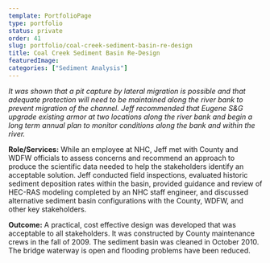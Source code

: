 ```yaml
---
template: PortfolioPage
type: portfolio
status: private
order: 41
slug: portfolio/coal-creek-sediment-basin-re-design
title: Coal Creek Sediment Basin Re-Design
featuredImage: 
categories: ["Sediment Analysis"]
---
```


_It was shown that a pit capture by lateral migration is possible and that adequate protection will need to be maintained along the river bank to prevent migration of the channel. Jeff recommended that Eugene S&G upgrade existing armor at two locations along the river bank and begin a long term annual plan to monitor conditions along the bank and within the river._  
  
**Role/Services:** While an employee at NHC, Jeff met with County and WDFW officials to assess concerns and recommend an approach to produce the scientific data needed to help the stakeholders identify an acceptable solution. Jeff conducted field inspections, evaluated historic sediment deposition rates within the basin, provided guidance and review of HEC-RAS modeling completed by an NHC staff engineer, and discussed alternative sediment basin configurations with the County, WDFW, and other key stakeholders.  
  
**Outcome:** A practical, cost effective design was developed that was acceptable to all stakeholders. It was constructed by County maintenance crews in the fall of 2009. The sediment basin was cleaned in October 2010. The bridge waterway is open and flooding problems have been reduced.